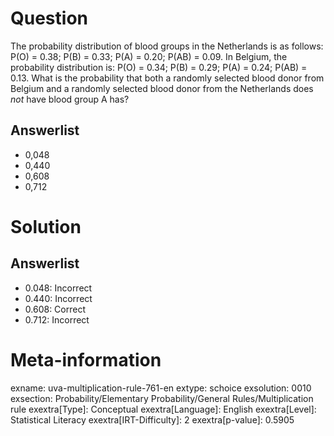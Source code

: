 Question
========

The probability distribution of blood groups in the Netherlands is as follows: P(O) = 0.38; P(B) = 0.33; P(A) = 0.20; P(AB) = 0.09. In Belgium, the probability distribution is: P(O) = 0.34; P(B) = 0.29; P(A) = 0.24; P(AB) = 0.13. What is the probability that both a randomly selected blood donor from Belgium and a randomly selected blood donor from the Netherlands does *not* have blood group A has?

Answerlist
----------

* 0,048
* 0,440
* 0,608
* 0,712

Solution
========

Answerlist
----------

* 0.048: Incorrect
* 0.440: Incorrect
* 0.608: Correct
* 0.712: Incorrect

Meta-information
================
exname: uva-multiplication-rule-761-en
extype: schoice
exsolution: 0010
exsection: Probability/Elementary Probability/General Rules/Multiplication rule
exextra[Type]: Conceptual
exextra[Language]: English
exextra[Level]: Statistical Literacy
exextra[IRT-Difficulty]: 2
exextra[p-value]: 0.5905
